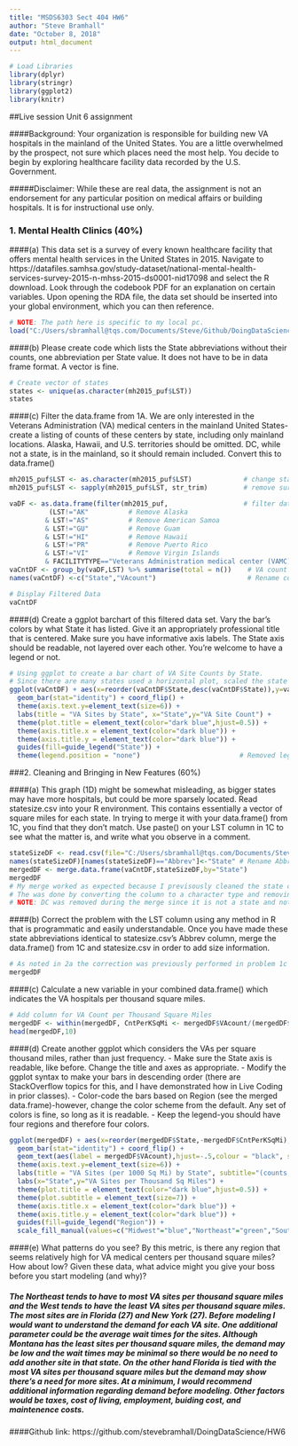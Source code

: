 ```yaml
---
title: "MSDS6303 Sect 404 HW6"
author: "Steve Bramhall"
date: "October 8, 2018"
output: html_document
---
```


```r
# Load Libraries
library(dplyr)
library(stringr)
library(ggplot2)
library(knitr)
```
##Live session Unit 6 assignment 

####Background: Your organization is responsible for building new VA hospitals in the mainland of the United States. You are a little overwhelmed by the prospect, not sure which places need the most help. You decide to begin by exploring healthcare facility data recorded by the U.S. Government. 

#####Disclaimer: While these are real data, the assignment is not an endorsement for any particular position on medical affairs or building hospitals. It is for instructional use only. 
	
###	1. Mental Health Clinics (40%) 

####(a) This data set is a survey of every known healthcare facility that offers mental health services in the United States in 2015. Navigate to https://datafiles.samhsa.gov/study-dataset/national-mental-health-services-survey-2015-n-mhss-2015-ds0001-nid17098 and select the R download. Look through the codebook PDF for an explanation on certain variables. Upon opening the RDA file, the data set should be inserted into your global environment, which you can then reference. 
```r
# NOTE: The path here is specific to my local pc.
load("C:/Users/sbramhall@tqs.com/Documents/Steve/Github/DoingDataScience/HW6/N-MHSS-2015-DS0001-data/N-MHSS-2015-DS0001-data-r.rda")

```

####(b) Please create code which lists the State abbreviations without their counts, one abbreviation per State value. It does not have to be in data frame format. A vector is fine. 
```r
# Create vector of states
states <- unique(as.character(mh2015_puf$LST))
states
```

####(c) Filter the data.frame from 1A. We are only interested in the Veterans Administration (VA) medical centers in the mainland United States-create a listing of counts of these centers by state, including only mainland locations. Alaska, Hawaii, and U.S. territories should be omitted. DC, while not a state, is in the mainland, so it should remain included. Convert this to data.frame() 
```r
mh2015_puf$LST <- as.character(mh2015_puf$LST)             # change state col to type char
mh2015_puf$LST <- sapply(mh2015_puf$LST, str_trim)         # remove surrounding whitespace to state col

vaDF <- as.data.frame(filter(mh2015_puf,                   # filter data for mainland states & VA
          (LST!="AK"          # Remove Alaska
         & LST!="AS"          # Remove American Samoa
         & LST!="GU"          # Remove Guam
         & LST!="HI"          # Remove Hawaii
         & LST!="PR"          # Remove Puerto Rico
         & LST!="VI"          # Remove Virgin Islands
         & FACILITYTYPE=="Veterans Administration medical center (VAMC) or other VA health care facility")))
vaCntDF <- group_by(vaDF,LST) %>% summarise(total = n())    # VA count by state
names(vaCntDF) <-c("State","VAcount")                       # Rename columns

# Display Filtered Data
vaCntDF
```
####(d) Create a ggplot barchart of this filtered data set. Vary the bar's colors by what State it has listed. Give it an appropriately professional title that is centered. Make sure you have informative axis labels. The State axis should be readable, not layered over each other. You're welcome to have a legend or not. 
```r
# Using ggplot to create a bar chart of VA Site Counts by State. 
# Since there are many states used a horizontal plot, scaled the state font and removed the legend
ggplot(vaCntDF) + aes(x=reorder(vaCntDF$State,desc(vaCntDF$State)),y=vaCntDF$VAcount,fill=vaCntDF$State) + 
  geom_bar(stat="identity") + coord_flip() + 
  theme(axis.text.y=element_text(size=6)) +
  labs(title = "VA Sites by State", x="State",y="VA Site Count") +
  theme(plot.title = element_text(color="dark blue",hjust=0.5)) +
  theme(axis.title.x = element_text(color="dark blue")) +
  theme(axis.title.y = element_text(color="dark blue")) +
  guides(fill=guide_legend("State")) +
  theme(legend.position = "none")                         # Removed legend
```


###2. Cleaning and Bringing in New Features (60%) 

####(a) This graph (1D) might be somewhat misleading, as bigger states may have more hospitals, but could be more sparsely located. Read statesize.csv into your R environment. This contains essentially a vector of square miles for each state. In trying to merge it with your data.frame() from 1C, you find that they don't match. Use paste() on your LST column in 1C to see what the matter is, and write what you observe in a comment. 
```r
stateSizeDF <- read.csv(file="C:/Users/sbramhall@tqs.com/Documents/Steve/Github/DoingDataScience/HW6/statesize.csv", header=TRUE, sep=",",stringsAsFactors = FALSE)
names(stateSizeDF)[names(stateSizeDF)=="Abbrev"]<-"State" # Rename Abbrev col to 'State' for merging w/ 'State' col in vaCntDF
mergedDF <- merge.data.frame(vaCntDF,stateSizeDF,by="State")
mergedDF
# My merge worked as expected because I previsously cleaned the state column used in vaCntDF
# The was done by converting the column to a character type and removing the surrounding whitespace in 1c above
# NOTE: DC was removed during the merge since it is not a state and not listed in the statesize.csv file
```

####(b) Correct the problem with the LST column using any method in R that is programmatic and easily understandable. Once you have made these state abbreviations identical to statesize.csv's Abbrev column, merge the data.frame() from 1C and statesize.csv in order to add size information. 
```r
# As noted in 2a the correction was previously performed in problem 1c above. 
mergedDF
```

####(c) Calculate a new variable in your combined data.frame() which indicates the VA hospitals per thousand square miles. 
```r
# Add column for VA Count per Thousand Square Miles
mergedDF <- within(mergedDF, CntPerKSqMi <- mergedDF$VAcount/(mergedDF$SqMiles/1000))
head(mergedDF,10)
```

####(d) Create another ggplot which considers the VAs per square thousand miles, rather than just frequency. 
   - Make sure the State axis is readable, like before. Change the title and axes as appropriate. 
   - Modify the ggplot syntax to make your bars in descending order (there are StackOverflow topics for this, and I have demonstrated how in Live Coding in prior classes). 
   - Color-code the bars based on Region (see the merged data.frame)-however, change the color scheme from the default. Any set of colors is fine, so long as it is readable. 
   - Keep the legend-you should have four regions and therefore four colors. 
```r
ggplot(mergedDF) + aes(x=reorder(mergedDF$State,-mergedDF$CntPerKSqMi),y=mergedDF$CntPerKSqMi,fill=mergedDF$Region) + 
  geom_bar(stat="identity") + coord_flip() +                                             # make hoizontal plot
  geom_text(aes(label = mergedDF$VAcount),hjust=-.5,colour = "black", size=2) +          # label bars
  theme(axis.text.y=element_text(size=6)) +                                              # decrease axis font
  labs(title = "VA Sites (per 1000 Sq Mi) by State", subtitle="(counts are next to data)") + # add main/sub titles
  labs(x="State",y="VA Sites per Thousand Sq Miles") +                                   # add axes titles
  theme(plot.title = element_text(color="dark blue",hjust=0.5)) +                        # format main title
  theme(plot.subtitle = element_text(size=7)) +                                          # format subtitle
  theme(axis.title.x = element_text(color="dark blue")) +                                # format x title
  theme(axis.title.y = element_text(color="dark blue")) +                                # format y title
  guides(fill=guide_legend("Region")) +                                                  # label legend
  scale_fill_manual(values=c("Midwest"="blue","Northeast"="green","South"="red","West"="pink"))
```

	
####(e) What patterns do you see? By this metric, is there any region that seems relatively high for VA medical centers per thousand square miles? How about low? Given these data, what advice might you give your boss before you start modeling (and why)? 

##### The Northeast tends to have to most VA sites per thousand square miles and the West tends to have the least VA sites per thousand square miles. The most sites are in Florida (27) and New York (27). Before modeling I would want to understand the demand for each VA site. One additional parameter could be the average wait times for the sites. Although Montana has the least sites per thousand square miles, the demand may be low and the wait times may be minimal so there would be no need to add another site in that state. On the other hand Florida is tied with the most VA sites per thousand square miles but the demand may show there's a need for more sites. At a minimum, I would recommend additional information regarding demand before modeling. Other factors would be taxes, cost of living, employment, buiding cost, and maintenence costs.

####Github link: https://github.com/stevebramhall/DoingDataScience/HW6